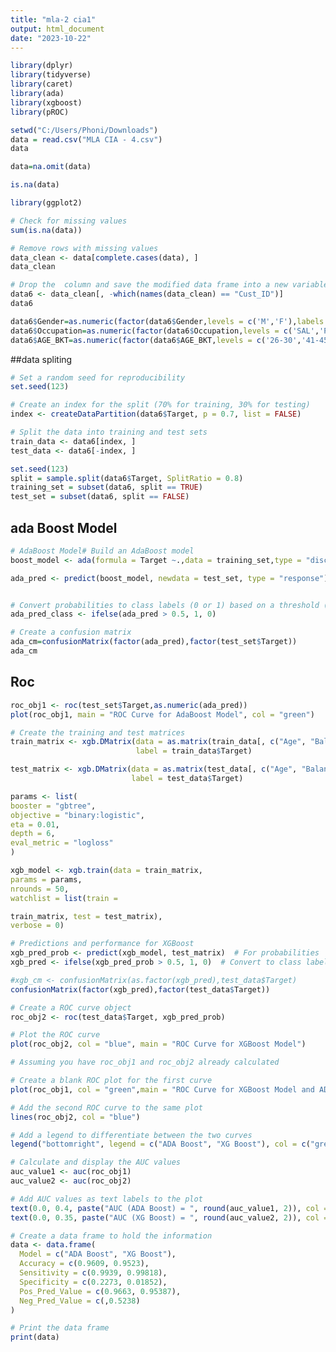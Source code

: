 ---
title: "mla-2 cia1"
output: html_document
date: "2023-10-22"
---


```{r}
library(dplyr)
library(tidyverse)
library(caret)
library(ada)
library(xgboost)
library(pROC)
```
```{r}
setwd("C:/Users/Phoni/Downloads")
data = read.csv("MLA CIA - 4.csv")
data
```

```{r}
data=na.omit(data)
```
```{r}
is.na(data)
```
```{r}
library(ggplot2)
```


```{r}
# Check for missing values
sum(is.na(data))

# Remove rows with missing values
data_clean <- data[complete.cases(data), ]
data_clean

# Drop the  column and save the modified data frame into a new variable
data6 <- data_clean[, -which(names(data_clean) == "Cust_ID")]
data6
```


```{r}
data6$Gender=as.numeric(factor(data6$Gender,levels = c('M','F'),labels = c(1,2)))
data6$Occupation=as.numeric(factor(data6$Occupation,levels = c('SAL','PROF','SELF-EMP','SENP'),labels = c(1,2,3,4)))
data6$AGE_BKT=as.numeric(factor(data6$AGE_BKT,levels = c('26-30','41-45','>50','36-40','46-50','31-35','<25'),labels = c(1,2,3,4,5,6,7)))
```

##data spliting
```{r}
# Set a random seed for reproducibility
set.seed(123)

# Create an index for the split (70% for training, 30% for testing)
index <- createDataPartition(data6$Target, p = 0.7, list = FALSE)

# Split the data into training and test sets
train_data <- data6[index, ]
test_data <- data6[-index, ]

```


```{r}
set.seed(123)
split = sample.split(data6$Target, SplitRatio = 0.8)
training_set = subset(data6, split == TRUE)
test_set = subset(data6, split == FALSE)
```

## ada Boost Model
```{r}
# AdaBoost Model# Build an AdaBoost model
boost_model <- ada(formula = Target ~.,data = training_set,type = "discrete",control = rpart.control(cp = 0.01))
```

```{r}
ada_pred <- predict(boost_model, newdata = test_set, type = "response")


# Convert probabilities to class labels (0 or 1) based on a threshold (0.5)
ada_pred_class <- ifelse(ada_pred > 0.5, 1, 0)
```
```{r}
# Create a confusion matrix
ada_cm=confusionMatrix(factor(ada_pred),factor(test_set$Target))
ada_cm
```


## Roc 
```{r}
roc_obj1 <- roc(test_set$Target,as.numeric(ada_pred)) 
plot(roc_obj1, main = "ROC Curve for AdaBoost Model", col = "green")
```

```{r}
# Create the training and test matrices
train_matrix <- xgb.DMatrix(data = as.matrix(train_data[, c("Age", "Balance", "No_OF_CR_TXNS", "Holding_Period", "SCR")]),
                            label = train_data$Target)

test_matrix <- xgb.DMatrix(data = as.matrix(test_data[, c("Age", "Balance", "No_OF_CR_TXNS", "Holding_Period", "SCR")]),
                           label = test_data$Target)
```



```{r}
params <- list(
booster = "gbtree",
objective = "binary:logistic",
eta = 0.01,
depth = 6,
eval_metric = "logloss"
)
```
```{r}
xgb_model <- xgb.train(data = train_matrix,
params = params,
nrounds = 50,
watchlist = list(train =

train_matrix, test = test_matrix),
verbose = 0)
```


```{r}
# Predictions and performance for XGBoost
xgb_pred_prob <- predict(xgb_model, test_matrix)  # For probabilities
xgb_pred <- ifelse(xgb_pred_prob > 0.5, 1, 0)  # Convert to class labels
```



```{r}
#xgb_cm <- confusionMatrix(as.factor(xgb_pred),test_data$Target)
confusionMatrix(factor(xgb_pred),factor(test_data$Target))
```

```{r}

# Create a ROC curve object
roc_obj2 <- roc(test_data$Target, xgb_pred_prob)

# Plot the ROC curve
plot(roc_obj2, col = "blue", main = "ROC Curve for XGBoost Model")

```





```{r}

# Assuming you have roc_obj1 and roc_obj2 already calculated

# Create a blank ROC plot for the first curve
plot(roc_obj1, col = "green",main = "ROC Curve for XGBoost Model and ADA Boost")

# Add the second ROC curve to the same plot
lines(roc_obj2, col = "blue")

# Add a legend to differentiate between the two curves
legend("bottomright", legend = c("ADA Boost", "XG Boost"), col = c("green", "blue"), lty = 1)

# Calculate and display the AUC values
auc_value1 <- auc(roc_obj1)
auc_value2 <- auc(roc_obj2)

# Add AUC values as text labels to the plot
text(0.0, 0.4, paste("AUC (ADA Boost) = ", round(auc_value1, 2)), col = "green")
text(0.0, 0.35, paste("AUC (XG Boost) = ", round(auc_value2, 2)), col = "blue")

```
```{r}
# Create a data frame to hold the information
data <- data.frame(
  Model = c("ADA Boost", "XG Boost"),
  Accuracy = c(0.9609, 0.9523),
  Sensitivity = c(0.9939, 0.99818),
  Specificity = c(0.2273, 0.01852),
  Pos_Pred_Value = c(0.9663, 0.95387),
  Neg_Pred_Value = c(,0.5238)
)

# Print the data frame
print(data)

```


